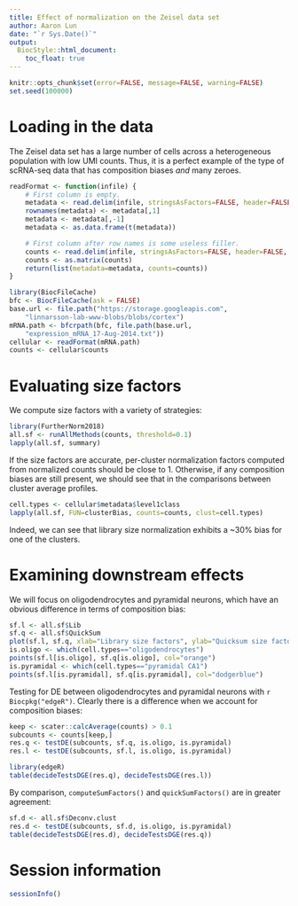 ```yaml
---
title: Effect of normalization on the Zeisel data set
author: Aaron Lun
date: "`r Sys.Date()`"
output:
  BiocStyle::html_document:
    toc_float: true
---    
```


```r
knitr::opts_chunk$set(error=FALSE, message=FALSE, warning=FALSE)
set.seed(100000)
```

# Loading in the data

The Zeisel data set has a large number of cells across a heterogeneous population with low UMI counts.
Thus, it is a perfect example of the type of scRNA-seq data that has composition biases _and_ many zeroes.

```r
readFormat <- function(infile) { 
    # First column is empty.
    metadata <- read.delim(infile, stringsAsFactors=FALSE, header=FALSE, nrow=10)[,-1] 
    rownames(metadata) <- metadata[,1]
    metadata <- metadata[,-1]
    metadata <- as.data.frame(t(metadata))

    # First column after row names is some useless filler.
    counts <- read.delim(infile, stringsAsFactors=FALSE, header=FALSE, row.names=1, skip=11)[,-1] 
    counts <- as.matrix(counts)
    return(list(metadata=metadata, counts=counts))
}

library(BiocFileCache)
bfc <- BiocFileCache(ask = FALSE)
base.url <- file.path("https://storage.googleapis.com",
    "linnarsson-lab-www-blobs/blobs/cortex")
mRNA.path <- bfcrpath(bfc, file.path(base.url, 
    "expression_mRNA_17-Aug-2014.txt"))
cellular <- readFormat(mRNA.path)
counts <- cellular$counts
```

# Evaluating size factors

We compute size factors with a variety of strategies:

```r
library(FurtherNorm2018)
all.sf <- runAllMethods(counts, threshold=0.1)
lapply(all.sf, summary)
```

If the size factors are accurate, per-cluster normalization factors computed from normalized counts should be close to 1.
Otherwise, if any composition biases are still present, we should see that in the comparisons between cluster average profiles.

```r
cell.types <- cellular$metadata$level1class
lapply(all.sf, FUN=clusterBias, counts=counts, clust=cell.types)
```

Indeed, we can see that library size normalization exhibits a ~30% bias for one of the clusters.

# Examining downstream effects

We will focus on oligodendrocytes and pyramidal neurons, which have an obvious difference in terms of composition bias:

```r
sf.l <- all.sf$Lib
sf.q <- all.sf$QuickSum
plot(sf.l, sf.q, xlab="Library size factors", ylab="Quicksum size factors", log="xy")
is.oligo <- which(cell.types=="oligodendrocytes")
points(sf.l[is.oligo], sf.q[is.oligo], col="orange")
is.pyramidal <- which(cell.types=="pyramidal CA1")
points(sf.l[is.pyramidal], sf.q[is.pyramidal], col="dodgerblue")
```

Testing for DE between oligodendrocytes and pyramidal neurons with `r Biocpkg("edgeR")`.
Clearly there is a difference when we account for composition biases:

```r
keep <- scater::calcAverage(counts) > 0.1
subcounts <- counts[keep,]
res.q <- testDE(subcounts, sf.q, is.oligo, is.pyramidal)
res.l <- testDE(subcounts, sf.l, is.oligo, is.pyramidal)

library(edgeR)
table(decideTestsDGE(res.q), decideTestsDGE(res.l))
```

By comparison, `computeSumFactors()` and `quickSumFactors()` are in greater agreement:

```r
sf.d <- all.sf$Deconv.clust
res.d <- testDE(subcounts, sf.d, is.oligo, is.pyramidal)
table(decideTestsDGE(res.d), decideTestsDGE(res.q))
```

# Session information

```r
sessionInfo()
```
